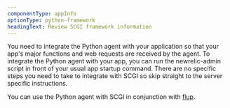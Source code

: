```yaml
---
componentType: appInfo
optionType: python-framework
headingText: Review SCGI framework information
---
```


You need to integrate the Python agent with your application so that your app's major functions and web requests are received by the agent. To integrate the Python agent with your app, you can run the newrelic-admin script in front of your usual app startup command. There are no specific steps you need to take to integrate with SCGI so skip straight to the server specific instructions.

You can use the Python agent with SCGI in conjunction with [flup](https://pypi.python.org/pypi/flup).
